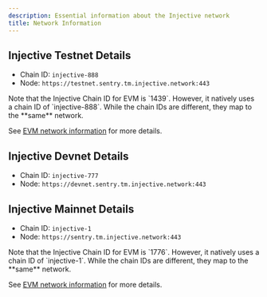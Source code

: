 ```yaml
---
description: Essential information about the Injective network
title: Network Information
---
```


## Injective Testnet Details

* Chain ID: `injective-888`
* Node: `https://testnet.sentry.tm.injective.network:443`

<Callout icon="info" color="#07C1FF" iconType="regular">
Note that the Injective Chain ID for EVM is `1439`.
However, it natively uses a chain ID of `injective-888`.
While the chain IDs are different, they map to the **same** network.

See [EVM network information](../developers-evm/network-information/) for more details.
</Callout>

## Injective Devnet Details

* Chain ID: `injective-777`
* Node: `https://devnet.sentry.tm.injective.network:443`

## Injective Mainnet Details

* Chain ID: `injective-1`
* Node: `https://sentry.tm.injective.network:443`

<Callout icon="info" color="#07C1FF" iconType="regular">
Note that the Injective Chain ID for EVM is `1776`.
However, it natively uses a chain ID of `injective-1`.
While the chain IDs are different, they map to the **same** network.

See [EVM network information](../developers-evm/network-information/) for more details.
</Callout>
